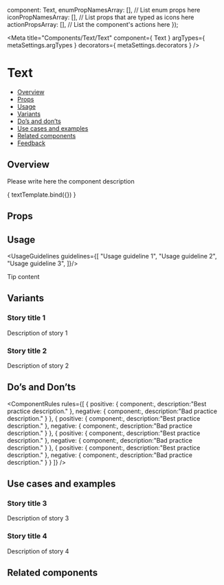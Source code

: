 
  component: Text,
  enumPropNamesArray: [], // List enum props here
  iconPropNamesArray: [], // List props that are typed as icons here
  actionPropsArray: [], // List the component's actions here
});

<Meta
  title="Components/Text/Text"
  component={ Text }
  argTypes={ metaSettings.argTypes }
  decorators={ metaSettings.decorators }
/>

<!--- Component template -->


<!--- Component documentation -->

# Text
- [Overview](#overview)
- [Props](#props)
- [Usage](#usage)
- [Variants](#variants)
- [Do’s and don’ts](#dos-and-donts)
- [Use cases and examples](#use-cases-and-examples)
- [Related components](#related-components)
- [Feedback](#feedback)

## Overview
Please write here the component description

<Canvas>
  <Story name="Overview"
         args={ {prop1: "prop's default value", prop2: "prop's default value"} }>
    { textTemplate.bind({}) }
  </Story>
</Canvas>

## Props
<ArgsTable story="Overview" />

## Usage
<UsageGuidelines guidelines={[
  "Usage guideline 1",
  "Usage guideline 2",
  "Usage guideline 3",
]}/>

<Tip title="Not what you were looking for?">Tip content</Tip>

## Variants
### Story title 1
Description of story 1
<Canvas>
  <Story name="Story title 1">
    <Text />
    <Text />
  </Story>
</Canvas>

### Story title 2
Description of story 2
<Canvas>
  <Story name="Story title 2">
    <Text />
    <Text />
  </Story>
</Canvas>

## Do’s and Don’ts
<ComponentRules
  rules={[
    {
      positive: {
        component:<Text />,
        description:"Best practice description."
      },
      negative: {
        component:<Text />,
        description:"Bad practice description."
      }
    },
    {
      positive: {
        component:<Text />,
        description:"Best practice description."
      },
      negative: {
        component:<Text />,
        description:"Bad practice description."
      }
    },
    {
      positive: {
        component:<Text />,
        description:"Best practice description."
      },
      negative: {
        component:<Text />,
        description:"Bad practice description."
      }
    },
    {
      positive: {
        component:<Text />,
        description:"Best practice description."
      },
      negative: {
        component:<Text />,
        description:"Bad practice description."
      }
    }
  ]}
/>


## Use cases and examples

### Story title 3
Description of story 3
<Canvas>
  <Story name="Story title 3">
    <Text />
    <Text />
  </Story>
</Canvas>

### Story title 4
Description of story 4
<Canvas>
  <Story name="Story title 4">
    <Text />
    <Text />
  </Story>
</Canvas>

## Related components
<RelatedComponents componentsNames={[]} />
